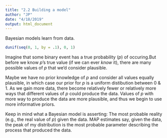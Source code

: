 ```yaml
---
title: "2.2 Building a model"
author: "JP"
date: "4/18/2019"
output: html_document
---
```


Bayesian models learn from data. 

```r
dunif(seq(0, 1, by = .1), 0, 1)
```

Imagine that some binary event has a true probability (*p*) of occuring.But before we know *p*'s true value (if we can ever *know* it), there are many possible values of *p* that we'd consider plausible.

Maybe we have no prior knowledge of *p* and consider all values equally plausible, in which case our prior for *p* is a uniform distibution between 0 & 1. As we gain more data, there become relatively fewer or relatively more ways that different values of *p* could produce the data. Values of *p* with more way to produce the data are more plausible, and thus we begin to use more informative priors. 

Keep in mind what a Bayesian model is asserting: The most probable reality (e.g., the real value of *p*) given the data. MAP estimates say, given the data, the peak of my distribution is the most probable parameter describing the process that produced the data. 